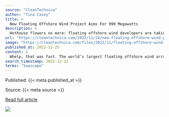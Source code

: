 ```yaml
---
source: "CleanTechnica"
author: "Tina Casey"
title: >
  New Floating Offshore Wind Project Aims For 999 Megawatts
description: >
  Hothouse flowers no more: floating offshore wind developers are taking aim at triple-digit megawatt territory now.
url: "https://cleantechnica.com/2022/11/24/new-floating-offshore-wind-project-aims-for-999-megawatts/"
image: "https://cleantechnica.com/files/2022/11/floating-offshore-wind-iber-blue-principle-power.jpg"
published_at: 2022-11-25
content: >
  Whelp, that was fast. The world’s largest floating offshore wind array clocked in at 88 megawatts just last week, and now here comes another one more than 10 times its size. If all goes according to … [+7480 chars]
search_timestamp: 2022-12-22
terms: "Seascape"
---
```



Published: {{< meta published_at >}}


Source: {{< meta source >}}


[Read full article]({{< meta url >}})



![](`r rmarkdown::metadata$image[1]`)

